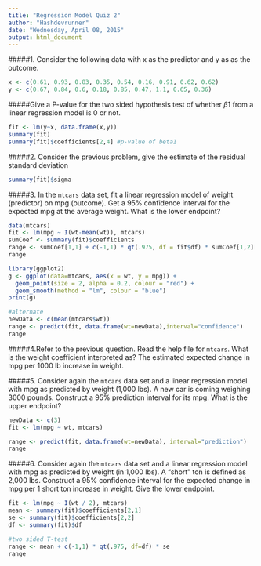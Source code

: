 ```yaml
---
title: "Regression Model Quiz 2"
author: "Hashdevrunner"
date: "Wednesday, April 08, 2015"
output: html_document
---
```




#####1. Consider the following data with x as the predictor and y as as the outcome.
```r
x <- c(0.61, 0.93, 0.83, 0.35, 0.54, 0.16, 0.91, 0.62, 0.62)
y <- c(0.67, 0.84, 0.6, 0.18, 0.85, 0.47, 1.1, 0.65, 0.36)
```
#####Give a P-value for the two sided hypothesis test of whether $\beta1$ from a linear regression model is 0 or not.

```r
fit <- lm(y~x, data.frame(x,y))
summary(fit)
summary(fit)$coefficients[2,4] #p-value of beta1
```

#####2. Consider the previous problem, give the estimate of the residual standard deviation
```r
summary(fit)$sigma
```

#####3. In the ```mtcars``` data set, fit a linear regression model of weight (predictor) on mpg (outcome). Get a 95% confidence interval for the expected mpg at the average weight. What is the lower endpoint?

```r
data(mtcars)
fit <- lm(mpg ~ I(wt-mean(wt)), mtcars)
sumCoef <- summary(fit)$coefficients
range <- sumCoef[1,1] + c(-1,1) * qt(.975, df = fit$df) * sumCoef[1,2]
range

library(ggplot2)
g <- ggplot(data=mtcars, aes(x = wt, y = mpg)) +
  geom_point(size = 2, alpha = 0.2, colour = "red") + 
  geom_smooth(method = "lm", colour = "blue")
print(g)

#alternate
newData <- c(mean(mtcars$wt))
range <- predict(fit, data.frame(wt=newData),interval="confidence")
range
```

#####4.Refer to the previous question. Read the help file for `mtcars`. What is the weight coefficient interpreted as?
The estimated expected change in mpg per 1000 lb increase in weight.

#####5. Consider again the `mtcars` data set and a linear regression model with mpg as predicted by weight (1,000 lbs). A new car is coming weighing 3000 pounds. Construct a 95% prediction interval for its mpg. What is the upper endpoint?
```r
newData <- c(3)
fit <- lm(mpg ~ wt, mtcars)

range <- predict(fit, data.frame(wt=newData), interval="prediction")
range
```

#####6. Consider again the `mtcars` data set and a linear regression model with mpg as predicted by weight (in 1,000 lbs). A “short” ton is defined as 2,000 lbs. Construct a 95% confidence interval for the expected change in mpg per 1 short ton increase in weight. Give the lower endpoint.

```r
fit <- lm(mpg ~ I(wt / 2), mtcars)
mean <- summary(fit)$coefficients[2,1]
se <- summary(fit)$coefficients[2,2]
df <- summary(fit)$df

#two sided T-test
range <- mean + c(-1,1) * qt(.975, df=df) * se
range
```

